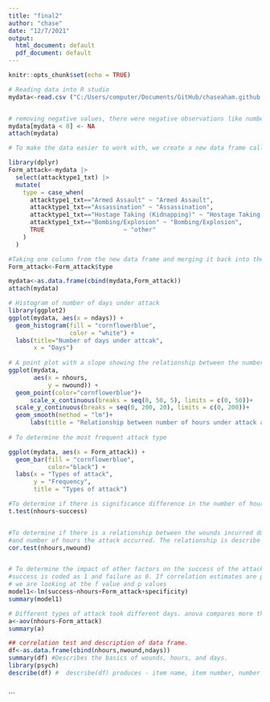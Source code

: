 ---
title: "final2"
author: "chase"
date: "12/7/2021"
output:
  html_document: default
  pdf_document: default
---

```{r setup, include=FALSE}
knitr::opts_chunk$set(echo = TRUE)

# Reading data into R studio
mydata<-read.csv ("C:/Users/computer/Documents/GitHub/chaseaham.github.io/globalterrorismdb_0718dist.csv")


# removing negative values, there were negative observations like number of hours and days. 
mydata[mydata < 0] <- NA
attach(mydata)

# To make the data easier to work with, we create a new data frame called Form_attack where the top 4 forms of of attack from attacktype1_txt in mydata are selected and the remainders are rolled into 'other'.

library(dplyr)
Form_attack<-mydata |>  
  select(attacktype1_txt) |> 
  mutate(
    type = case_when(
      attacktype1_txt=="Armed Assault" ~ "Armed Assault",
      attacktype1_txt=="Assassination" ~ "Assassination",
      attacktype1_txt=="Hostage Taking (Kidnapping)" ~ "Hostage Taking (Kidnapping)",
      attacktype1_txt=="Bombing/Explosion" ~ "Bombing/Explosion",
      TRUE                      ~ "other"
    )
  )

#Taking one column from the new data frame and merging it back into the original with the name type.
Form_attack<-Form_attack$type

mydata<-as.data.frame(cbind(mydata,Form_attack))
attach(mydata)

# Histogram of number of days under attack
library(ggplot2)
ggplot(mydata, aes(x = ndays)) +
  geom_histogram(fill = "cornflowerblue",
                 color = "white") +
  labs(title="Number of days under attcak",
       x = "Days")
    
# A point plot with a slope showing the relationship between the number of hours under attack and wounds.
ggplot(mydata,
       aes(x = nhours,
           y = nwound)) +
  geom_point(color="cornflowerblue")+
      scale_x_continuous(breaks = seq(0, 50, 5), limits = c(0, 50))+
  scale_y_continuous(breaks = seq(0, 200, 20), limits = c(0, 200))+
  geom_smooth(method = "lm")+
      labs(title = "Relationship between number of hours under attack and number of wounds")
             
# To determine the most frequent attack type 

ggplot(mydata, aes(x = Form_attack)) +
  geom_bar(fill = "cornflowerblue",
           color="black") +
  labs(x = "Types of attack",
       y = "Frequency",
       title = "Types of attack")

#To determine if there is significance difference in the number of hours taken between those attacks; that were successful and those that failed. We are looking at the p-value or mean and comparing it to the alpha value. P-value is lower than the alpha value, so we reject the null hypothesis. There is a relationship. 
t.test(nhours~success) 


#To determine if there is a relationship between the wounds incurred during an attack 
#and number of hours the attack occurred. The relationship is describe a weak negative, see cor.estimate(r) thus the p-value is high. We keep the null hypothesis. There is no relationship.
cor.test(nhours,nwound) 


# To determine the impact of other factors on the success of the attack (specificity = location)
#success is coded as 1 and failure as 0. If correlation estimates are positive they indicate success and vice versa. 
# we are looking at the f value and p values 
model1<-lm(success~nhours+Form_attack+specificity)
summary(model1)

# Different types of attack took different days. anova compares more than 2 groups and provides a summary.
a<-aov(nhours~Form_attack)
summary(a)

## correlation test and description of data frame. 
df<-as.data.frame(cbind(nhours,nwound,ndays))
summary(df) #Describes the basics of wounds, hours, and days. 
library(psych)
describe(df) #  describe(df) produces - item name, item number, number of valid cases, mean standard deviation, trimmed mean (with trim defaulting to .1), median (standard or interpolated mad: median absolute deviation (from the median). minimum maximum skew kurtosis standard error. 



```



```
